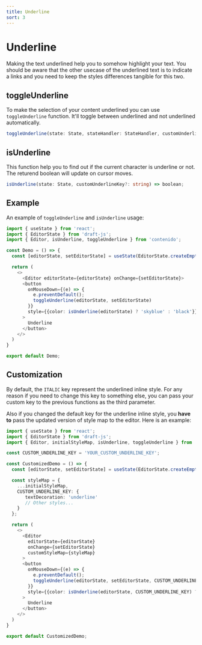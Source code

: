 ```yaml
---
title: Underline
sort: 3
---
```


# Underline

Making the text underlined help you to somehow highlight your text. You should be aware
that the other usecase of the underlined text is to indicate a links and you need to
keep the styles differences tangible for this two.

## toggleUnderline

To make the selection of your content underlined you can use `toggleUnderline` function.
It'll toggle between underlined and not underlined automatically.

```ts
toggleUnderline(state: State, stateHandler: StateHandler, customUnderlinekey?: string) => void;
```

## isUnderline

This function help you to find out if the current character is underline or not.
The returend boolean will update on cursor moves.

```ts
isUnderline(state: State, customUnderlineKey?: string) => boolean;
```

## Example

An example of `toggleUnderline` and `isUnderline` usage:

```ts
import { useState } from 'react';
import { EditorState } from 'draft-js';
import { Editor, isUnderline, toggleUnderline } from 'contenido';

const Demo = () => {
  const [editorState, setEditorState] = useState(EditorState.createEmpty());

  return (
    <>
      <Editor editorState={editorState} onChange={setEditorState}>
      <button
        onMouseDown={(e) => {
          e.preventDefault();
          toggleUnderline(editorState, setEditorState)
        }}
        style={{color: isUnderline(editorState) ? 'skyblue' : 'black'}}
      >
        Underline
      </button>
    </>
  )
}

export default Demo;
```

## Customization

By default, the `ITALIC` key represent the underlined inline style. For any reason if you need
to change this key to something else, you can pass your custom key to the previous functions as
the third parameter.

Also if you changed the default key for the underline inline style, you **have to** pass the
updated version of style map to the editor. Here is an example:

```ts
import { useState } from 'react';
import { EditorState } from 'draft-js';
import { Editor, initialStyleMap, isUnderline, toggleUnderline } from 'contenido';

const CUSTOM_UNDERLINE_KEY = 'YOUR_CUSTOM_UNDERLINE_KEY';

const CustomizedDemo = () => {
  const [editorState, setEditorState] = useState(EditorState.createEmpty());

  const styleMap = {
    ...initialStyleMap,
    CUSTOM_UNDERLINE_KEY: {
       textDecoration: 'underline'
       // Other styles...
    }
  };

  return (
    <>
      <Editor
        editorState={editorState}
        onChange={setEditorState}
        customStyleMap={styleMap}
      >
      <button
        onMouseDown={(e) => {
          e.preventDefault();
          toggleUnderline(editorState, setEditorState, CUSTOM_UNDERLINE_KEY)
        }}
        style={{color: isUnderline(editorState, CUSTOM_UNDERLINE_KEY) ? 'skyblue' : 'black'}}
      >
        Underline
      </button>
    </>
  )
}

export default CustomizedDemo;
```

